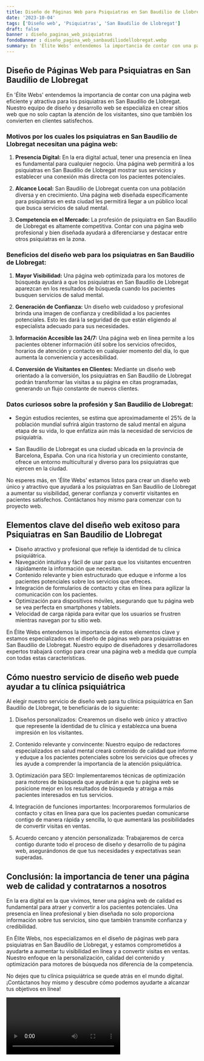 ```yaml
---
title: Diseño de Páginas Web para Psiquiatras en San Baudilio de Llobregat
date: '2023-10-04'
tags: ['Diseño web', 'Psiquiatras', 'San Baudilio de Llobregat']
draft: false
banner : diseño_paginas_web_psiquiatras
fondoBanner : diseño_pagina_web_sanbaudiliodellobregat.webp
summary: En 'Élite Webs' entendemos la importancia de contar con una página web eficiente y atractiva para los psiquiatras en San Baudilio de Llobregat. Nuestro equipo de diseño y desarrollo web se especializa en crear sitios web que no solo captan la atención de los visitantes, sino que también los convierten en clientes satisfechos.
---
```


## Diseño de Páginas Web para Psiquiatras en San Baudilio de Llobregat

En 'Élite Webs' entendemos la importancia de contar con una página web eficiente y atractiva para los psiquiatras en San Baudilio de Llobregat. Nuestro equipo de diseño y desarrollo web se especializa en crear sitios web que no solo captan la atención de los visitantes, sino que también los convierten en clientes satisfechos.

### Motivos por los cuales los psiquiatras en San Baudilio de Llobregat necesitan una página web:

1. **Presencia Digital:** En la era digital actual, tener una presencia en línea es fundamental para cualquier negocio. Una página web permitirá a los psiquiatras en San Baudilio de Llobregat mostrar sus servicios y establecer una conexión más directa con los pacientes potenciales.

2. **Alcance Local:** San Baudilio de Llobregat cuenta con una población diversa y en crecimiento. Una página web diseñada específicamente para psiquiatras en esta ciudad les permitirá llegar a un público local que busca servicios de salud mental.

3. **Competencia en el Mercado:** La profesión de psiquiatra en San Baudilio de Llobregat es altamente competitiva. Contar con una página web profesional y bien diseñada ayudará a diferenciarse y destacar entre otros psiquiatras en la zona.

### Beneficios del diseño web para los psiquiatras en San Baudilio de Llobregat:

1. **Mayor Visibilidad:** Una página web optimizada para los motores de búsqueda ayudará a que los psiquiatras en San Baudilio de Llobregat aparezcan en los resultados de búsqueda cuando los pacientes busquen servicios de salud mental.

2. **Generación de Confianza:** Un diseño web cuidadoso y profesional brinda una imagen de confianza y credibilidad a los pacientes potenciales. Esto les dará la seguridad de que están eligiendo al especialista adecuado para sus necesidades.

3. **Información Accesible las 24/7:** Una página web en línea permite a los pacientes obtener información útil sobre los servicios ofrecidos, horarios de atención y contacto en cualquier momento del día, lo que aumenta la conveniencia y accesibilidad.

4. **Conversión de Visitantes en Clientes:** Mediante un diseño web orientado a la conversión, los psiquiatras en San Baudilio de Llobregat podrán transformar las visitas a su página en citas programadas, generando un flujo constante de nuevos clientes.

### Datos curiosos sobre la profesión y San Baudilio de Llobregat:

- Según estudios recientes, se estima que aproximadamente el 25% de la población mundial sufrirá algún trastorno de salud mental en alguna etapa de su vida, lo que enfatiza aún más la necesidad de servicios de psiquiatría.

- San Baudilio de Llobregat es una ciudad ubicada en la provincia de Barcelona, España. Con una rica historia y un crecimiento constante, ofrece un entorno multicultural y diverso para los psiquiatras que ejercen en la ciudad.

No esperes más, en 'Élite Webs' estamos listos para crear un diseño web único y atractivo que ayudará a los psiquiatras en San Baudilio de Llobregat a aumentar su visibilidad, generar confianza y convertir visitantes en pacientes satisfechos. Contáctanos hoy mismo para comenzar con tu proyecto web.

<GifSeo />

<Cta />

## Elementos clave del diseño web exitoso para Psiquiatras en San Baudilio de Llobregat

- Diseño atractivo y profesional que refleje la identidad de tu clínica psiquiátrica.
- Navegación intuitiva y fácil de usar para que los visitantes encuentren rápidamente la información que necesitan.
- Contenido relevante y bien estructurado que eduque e informe a los pacientes potenciales sobre los servicios que ofreces.
- Integración de formularios de contacto y citas en línea para agilizar la comunicación con los pacientes.
- Optimización para dispositivos móviles, asegurando que tu página web se vea perfecta en smartphones y tablets.
- Velocidad de carga rápida para evitar que los usuarios se frustren mientras navegan por tu sitio web.

En Élite Webs entendemos la importancia de estos elementos clave y estamos especializados en el diseño de páginas web para psiquiatras en San Baudilio de Llobregat. Nuestro equipo de diseñadores y desarrolladores expertos trabajará contigo para crear una página web a medida que cumpla con todas estas características.

## Cómo nuestro servicio de diseño web puede ayudar a tu clínica psiquiátrica

Al elegir nuestro servicio de diseño web para tu clínica psiquiátrica en San Baudilio de Llobregat, te beneficiarás de lo siguiente:

1. Diseños personalizados: Crearemos un diseño web único y atractivo que represente la identidad de tu clínica y establezca una buena impresión en los visitantes.

2. Contenido relevante y convincente: Nuestro equipo de redactores especializados en salud mental creará contenido de calidad que informe y eduque a los pacientes potenciales sobre los servicios que ofreces y les ayude a comprender la importancia de la atención psiquiátrica.

3. Optimización para SEO: Implementaremos técnicas de optimización para motores de búsqueda que ayudarán a que tu página web se posicione mejor en los resultados de búsqueda y atraiga a más pacientes interesados en tus servicios.

4. Integración de funciones importantes: Incorporaremos formularios de contacto y citas en línea para que los pacientes puedan comunicarse contigo de manera rápida y sencilla, lo que aumentará las posibilidades de convertir visitas en ventas.

5. Acuerdo cercano y atención personalizada: Trabajaremos de cerca contigo durante todo el proceso de diseño y desarrollo de tu página web, asegurándonos de que tus necesidades y expectativas sean superadas.

## Conclusión: la importancia de tener una página web de calidad y contratarnos a nosotros

En la era digital en la que vivimos, tener una página web de calidad es fundamental para atraer y convertir a los pacientes potenciales. Una presencia en línea profesional y bien diseñada no solo proporciona información sobre tus servicios, sino que también transmite confianza y credibilidad.

En Élite Webs, nos especializamos en el diseño de páginas web para psiquiatras en San Baudilio de Llobregat, y estamos comprometidos a ayudarte a aumentar tu visibilidad en línea y a convertir visitas en ventas. Nuestro enfoque en la personalización, calidad del contenido y optimización para motores de búsqueda nos diferencia de la competencia.

No dejes que tu clínica psiquiátrica se quede atrás en el mundo digital. ¡Contáctanos hoy mismo y descubre cómo podemos ayudarte a alcanzar tus objetivos en línea!

<Video />

<CtaBot job='Psiquiatras' city='San Baudilio de Llobregat'/>

<Gmaps query='San Baudilio de Llobregat+españa+maps' />